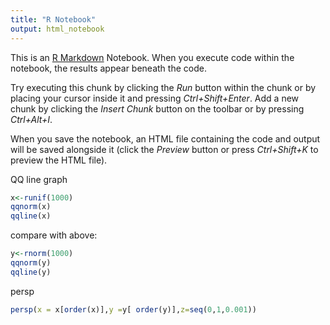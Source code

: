 ```yaml
---
title: "R Notebook"
output: html_notebook
---
```


This is an [R Markdown](http://rmarkdown.rstudio.com) Notebook. When you execute code within the notebook, the results appear beneath the code. 

Try executing this chunk by clicking the *Run* button within the chunk or by placing your cursor inside it and pressing *Ctrl+Shift+Enter*. 
Add a new chunk by clicking the *Insert Chunk* button on the toolbar or by pressing *Ctrl+Alt+I*.

When you save the notebook, an HTML file containing the code and output will be saved alongside it (click the *Preview* button or press *Ctrl+Shift+K* to preview the HTML file).

QQ line graph

```r
x<-runif(1000)
qqnorm(x)
qqline(x)
```

compare with above:

```r
y<-rnorm(1000)
qqnorm(y)
qqline(y)
```

persp

```r
persp(x = x[order(x)],y =y[ order(y)],z=seq(0,1,0.001))
```



